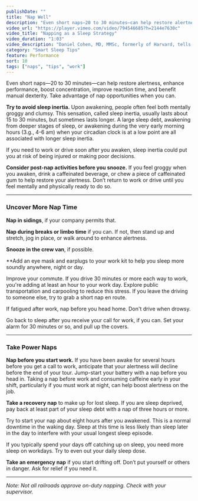 ```yaml
---
publishDate: ""
title: "Nap Well"
description: "Even short naps—20 to 30 minutes—can help restore alertness, enhance performance, boost concentration, improve reaction time, and benefit manual dexterity."
video_url: "https://player.vimeo.com/video/794546685?h=2144e7630c"
video_title: "Napping as a Sleep Strategy"
video_duration: "1:03"
video_description: "Daniel Cohen, MD, MMSc, formerly of Harvard, tells how to make naps part of your sleep plans."
category: "Smart Sleep Tips"
feature: Performance
sort: 10
tags: ["naps", "tips", "work"]
---
```


Even short naps—20 to 30 minutes—can help restore alertness, enhance performance, boost concentration, improve reaction time, and benefit manual dexterity. Take advantage of nap opportunities when you can.

**Try to avoid sleep inertia.** Upon awakening, people often feel both mentally groggy and clumsy. This sensation, called sleep inertia, usually lasts about 15 to 30 minutes, but sometimes lasts longer. A large sleep debt, awakening from deeper stages of sleep, or awakening during the very early morning hours (3.g., 4-6 am) when your circadian clock is at a low point are all associated with longer sleep inertia.

If you need to work or drive soon after you awaken, sleep inertia could put you at risk of being injured or making poor decisions.

**Consider post-nap activities before you snooze.**  If you feel groggy when you awaken, drink a caffeinated beverage, or chew a piece of caffeinated gum to help restore your alertness. Don’t return to work or drive until you feel mentally and physically ready to do so.

---

### Uncover More Nap Time
**Nap in sidings**, if your company permits that.

**Nap during breaks or limbo time** if you can. If not, then stand up and stretch, jog in place, or walk around to enhance alertness.

**Snooze in the crew van**, if possible.

**Add an eye mask and earplugs to your work kit to help you sleep more soundly anywhere, night or day.

Improve your commute. If you drive 30 minutes or more each way to work, you're adding at least an hour to your work day. Explore public transportation and carpooling to reduce this stress. If you leave the driving to someone else, try to grab a short nap en route.

If fatigued after work, nap before you head home. Don't drive when drowsy.

Go back to sleep after you receive your call for work, if you can. Set your alarm for 30 minutes or so, and pull up the covers.


---

### Take Power Naps

**Nap before you start work.** If you have been awake for several hours before you get a call to work, anticipate that your alertness will decline before the end of your tour. Jump-start your battery with a nap before you head in. Taking a nap before work and consuming caffeine early in your shift, particularly if you must work at night, can help boost alertness on the job.

**Take a recovery nap** to make up for lost sleep. If you are sleep deprived, pay back at least part of your sleep debt with a nap of three hours or more.

Try to start your nap about eight hours after you awakened. This is a normal downtime in the waking day. Sleep at this time is less likely than sleep later in the day to interfere with your usual longest sleep episode.

If you typically spend your days off catching up on sleep, you need more sleep on workdays. Try to even out your daily sleep dose.

**Take an emergency nap** if you start drifting off. Don’t put yourself or others in danger. Ask for relief if you need it.

---
_Note: Not all railroads approve on-duty napping. Check with your supervisor._
